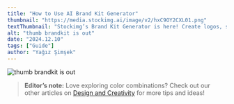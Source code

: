 ```yaml
---
title: "How to Use AI Brand Kit Generator"
thumbnail: "https://media.stockimg.ai/image/v2/hxC9OY2CXL01.png"
textThumbnail: "Stockimg’s Brand Kit Generator is here! Create logos, slogans, color palettes, and more in seconds. Perfect for businesses, creators, and students. Start building your brand today!"
alt: "thumb brandkit is out"
date: "2024.12.10"
tags: ["Guide"]
author: "Yağız Şimşek"
---
```


![thumb brandkit is out](https://media.stockimg.ai/image/v2/hxC9OY2CXL01.png)

> **Editor’s note:** Love exploring color combinations? Check out our other articles on [Design and Creativity](https://stockimg.ai/blog/design-and-creativity) for more tips and ideas!

